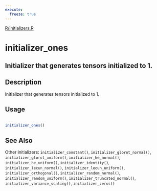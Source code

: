 ```yaml
---
execute:
  freeze: true
---
```


[R/initializers.R](https://github.com/rstudio/keras//blob/main/R/initializers.R#L17) 

# initializer_ones

## Initializer that generates tensors initialized to 1.

## Description
 Initializer that generates tensors initialized to 1. 


## Usage
```r
 
initializer_ones() 
```







## See Also
 Other initializers:  `initializer_constant()`, `initializer_glorot_normal()`, `initializer_glorot_uniform()`, `initializer_he_normal()`, `initializer_he_uniform()`, `initializer_identity()`, `initializer_lecun_normal()`, `initializer_lecun_uniform()`, `initializer_orthogonal()`, `initializer_random_normal()`, `initializer_random_uniform()`, `initializer_truncated_normal()`, `initializer_variance_scaling()`, `initializer_zeros()` 

